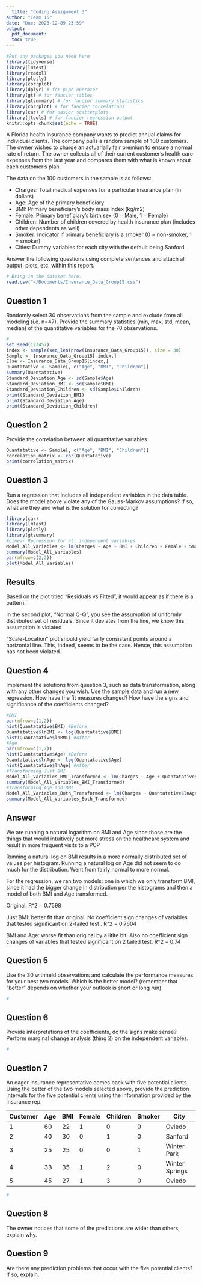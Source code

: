 ```yaml
---
  title: "Coding Assignment 3"
author: "Team 15"
date: "Due: 2023-12-09 23:59"
output: 
  pdf_document:
  toc: true
---
```


  ```r
#Put any packages you need here
library(tidyverse)
library(lmtest)
library(readxl)
library(plotly)
library(corrplot)
library(dplyr) # for pipe operator
library(gt) # for fancier tables
library(gtsummary) # for fancier summary statistics
library(corrplot) # for fancier correlations
library(car) # for easier scatterplots
library(jtools) # for fancier regression output
knitr::opts_chunk$set(echo = TRUE)
```

A Florida health insurance company wants to predict annual claims for individual clients. The company pulls a random sample of 100 customers. The owner wishes to charge an actuarially fair premium to ensure a normal rate of return. The owner collects all of their current customer’s health care expenses from the last year and compares them with what is known about each customer’s plan. 

The data on the 100 customers in the sample is as follows:
  
  -	Charges: Total medical expenses for a particular insurance plan (in dollars)
-	Age: Age of the primary beneficiary
-	BMI: Primary beneficiary’s body mass index (kg/m2)
-	Female: Primary beneficiary’s birth sex (0 = Male, 1 = Female)
-	Children: Number of children covered by health insurance plan (includes other dependents as well)
-	Smoker: Indicator if primary beneficiary is a smoker (0 = non-smoker, 1 = smoker)
-	Cities: Dummy variables for each city with the default being Sanford

Answer the following questions using complete sentences and attach all output, plots, etc. within this report.


```r
# Bring in the dataset here.
read.csv("~/Documents/Insurance_Data_Group15.csv")
```

## Question 1

Randomly select 30 observations from the sample and exclude from all modeling (i.e. n=47). Provide the summary statistics (min, max, std, mean, median) of the quantitative variables for the 70 observations.

```r
#
set.seed(123457)
index <- sample(seq_len(nrow(Insurance_Data_Group15)), size = 30)
Sample <- Insurance_Data_Group15[-index,]
Else <- Insurance_Data_Group15[index,]
Quantatative <- Sample[, c("Age", "BMI", "Children")]
summary(Quantatative)
Standard_Deviation_Age <- sd(Sample$Age)
Standard_Deviation_BMI <- sd(Sample$BMI)
Standard_Deviation_Children <- sd(Sample$Children)
print(Standard_Deviation_BMI)
print(Standard_Deviation_Age)
print(Standard_Deviation_Children)
```


## Question 2

Provide the correlation between all quantitative variables
```r
Quantatative <- Sample[, c("Age", "BMI", "Children")]
correlation_matrix <- cor(Quantatative)
print(correlation_matrix)
```
## Question 3
Run a regression that includes all independent variables in the data table. Does the model above violate any of the Gauss-Markov assumptions? If so, what are they and what is the solution for correcting?
```r
library(car)
library(lmtest)
library(plotly)
library(gtsummary)
#Linear Regression for all independent variables
Model_All_Variables <- lm(Charges ~ Age + BMI + Children + Female + Smoker + WinterSprings + WinterPark + Oviedo, data = Sample)
summary(Model_All_Variables)
par(mfrow=c(2,2))
plot(Model_All_Variables)
``` 
## Results
Based on the plot titled "Residuals vs Fitted", it would appear as if there is a pattern.

In the second plot, "Normal Q-Q", you see the assumption of uniformly distributed set of residuals. Since it deviates from the line, we know this assumption is violated

"Scale-Location" plot should yield fairly consistent points around a horizontal line. This, indeed, seems to be the case. Hence, this assumption has not been violated.

## Question 4
  
  Implement the solutions from question 3, such as data transformation, along with any other changes you wish. Use the sample data and run a new regression. How have the fit measures changed? How have the signs and significance of the coefficients changed?
  
```r
#BMI
par(mfrow=c(1,2))
hist(Quantatative$BMI) #Before
Quantatative$lnBMI <- log(Quantatative$BMI)
hist(Quantatative$lnBMI) #After
#Age
par(mfrow=c(1,2))
hist(Quantatative$Age) #Before
Quantatative$lnAge <- log(Quantatative$Age)
hist(Quantatative$lnAge) #After
#Transforming Just BMI
Model_All_Variables_BMI_Transformed <- lm(Charges ~ Age + Quantatative$lnBMI + Children + Female + Smoker + WinterSprings + WinterPark + Oviedo, data = Sample)
summary(Model_All_Variables_BMI_Transformed)
#Transforming Age and BMI
Model_All_Variables_Both_Transformed <- lm(Charges ~ Quantatative$lnAge + Quantatative$lnBMI + Children + Female + Smoker + WinterSprings + WinterPark + Oviedo, data = Sample)
summary(Model_All_Variables_Both_Transformed)
```
## Answer
We are running a natural logarithm on BMI and Age since those are the things that would intuitively put more stress on the healthcare system and result in more frequent visits to a PCP

Running a natural log on BMI results in a more normally distributed set of values per histogram. Running a natural log on Age did not seem to do much for the distribution. Went from fairly normal to more normal. 

For the regression, we ran two models: one in which we only transform BMI, since it had the bigger change in distribution per the histograms and then a model of both BMI and Age transformed. 

Original: R^2 = 0.7598

Just BMI: better fit than original. No coefficient sign changes of variables that tested significant on 2-tailed test . R^2 = 0.7604

BMI and Age: worse fit than original by a litlte bit. Also no coefficient sign changes of variables that tested significant on 2 tailed test. R^2 = 0.74



## Question 5

Use the 30 withheld observations and calculate the performance measures for your best two models. Which is the better model? (remember that "better" depends on whether your outlook is short or long run)

```r
#
```


## Question 6

Provide interpretations of the coefficients, do the signs make sense? Perform marginal change analysis (thing 2) on the independent variables.

```r
#
```

## Question 7

An eager insurance representative comes back with five potential clients. Using the better of the two models selected above, provide the prediction intervals for the five potential clients using the information provided by the insurance rep.

| Customer | Age | BMI | Female | Children | Smoker | City           |
  | -------- | --- | --- | ------ | -------- | ------ | -------------- | 
  | 1        | 60  | 22  | 1      | 0        | 0      | Oviedo         |
  | 2        | 40  | 30  | 0      | 1        | 0      | Sanford        |
  | 3        | 25  | 25  | 0      | 0        | 1      | Winter Park    |
  | 4        | 33  | 35  | 1      | 2        | 0      | Winter Springs |
  | 5        | 45  | 27  | 1      | 3        | 0      | Oviedo         |
  
  
  ```r
#
```

## Question 8

The owner notices that some of the predictions are wider than others, explain why.

## Question 9 

Are there any prediction problems that occur with the five potential clients? If so, explain.